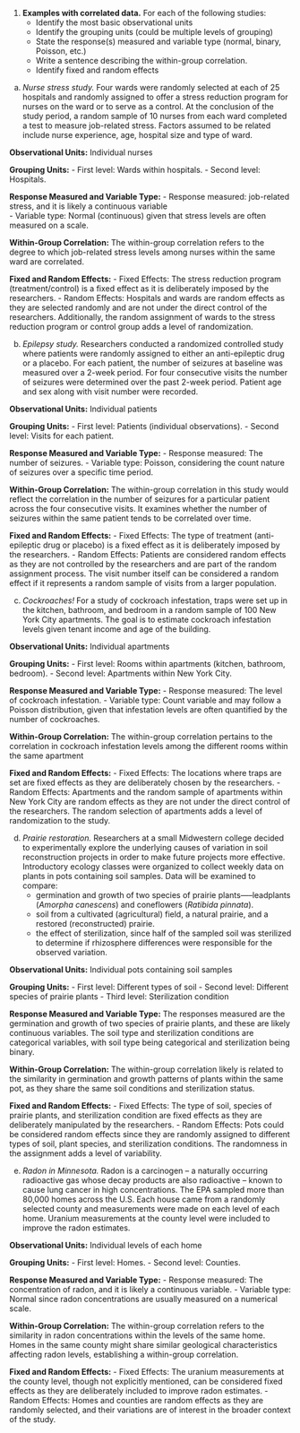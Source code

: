 1. __Examples with correlated data.__ For each of the following studies: 
    - Identify the most basic observational units
    - Identify the grouping units (could be multiple levels of grouping)
    - State the response(s) measured and variable type (normal, binary, Poisson, etc.)
    - Write a sentence describing the within-group correlation.
    - Identify fixed and random effects

a. *Nurse stress study.*  Four wards were randomly selected at each of 25 hospitals and randomly assigned to offer a stress reduction program for nurses on the ward or to serve as a control.  At the conclusion of the study period, a random sample of 10 nurses from each ward completed a test to measure job-related stress.  Factors assumed to be related include nurse experience, age, hospital size and type of ward.


**Observational Units:**
Individual nurses

**Grouping Units:**
- First level: Wards within hospitals.
- Second level: Hospitals.

**Response Measured and Variable Type:**
- Response measured: job-related stress, and it is likely a continuous variable <br>
- Variable type: Normal (continuous) given that stress levels are often measured on a scale.

**Within-Group Correlation:**
The within-group correlation refers to the degree to which job-related stress levels among nurses within the same ward are correlated.

**Fixed and Random Effects:**
- Fixed Effects: The stress reduction program (treatment/control) is a fixed effect as it is deliberately imposed by the researchers.
- Random Effects: Hospitals and wards are random effects as they are selected randomly and are not under the direct control of the researchers. Additionally, the random assignment of wards to the stress reduction program or control group adds a level of randomization.


b. *Epilepsy study.*  Researchers conducted a randomized controlled study where patients were randomly assigned to either an anti-epileptic drug or a placebo.  For each patient, the number of seizures at baseline was measured over a 2-week period.  For four consecutive visits the number of seizures were determined over the past 2-week period. Patient age and sex along with visit number were recorded.

**Observational Units:**
Individual patients

**Grouping Units:**
- First level: Patients (individual observations).
- Second level: Visits for each patient.

**Response Measured and Variable Type:**
- Response measured: The number of seizures.
- Variable type: Poisson, considering the count nature of seizures over a specific time period.

**Within-Group Correlation:**
The within-group correlation in this study would reflect the correlation in the number of seizures for a particular patient across the four consecutive visits. It examines whether the number of seizures within the same patient tends to be correlated over time.

**Fixed and Random Effects:**
- Fixed Effects: The type of treatment (anti-epileptic drug or placebo) is a fixed effect as it is deliberately imposed by the researchers.
- Random Effects: Patients are considered random effects as they are not controlled by the researchers and are part of the random assignment process. The visit number itself can be considered a random effect if it represents a random sample of visits from a larger population.

c. *Cockroaches!*  For a study of cockroach infestation, traps were set up in the kitchen, bathroom, and bedroom in a random sample of 100 New York City apartments. The goal is to estimate cockroach infestation levels given tenant income and age of the building.


**Observational Units:**
Individual apartments

**Grouping Units:**
- First level: Rooms within apartments (kitchen, bathroom, bedroom).
- Second level: Apartments within New York City.

**Response Measured and Variable Type:**
- Response measured: The level of cockroach infestation. 
- Variable type: Count variable and may follow a Poisson distribution, given that infestation levels are often quantified by the number of cockroaches.

**Within-Group Correlation:**
The within-group correlation pertains to the correlation in cockroach infestation levels among the different rooms within the same apartment

**Fixed and Random Effects:**
- Fixed Effects: The locations where traps are set are fixed effects as they are deliberately chosen by the researchers.
- Random Effects: Apartments and the random sample of apartments within New York City are random effects as they are not under the direct control of the researchers. The random selection of apartments adds a level of randomization to the study.

d. *Prairie restoration.*  Researchers at a small Midwestern college decided to experimentally explore the underlying causes of variation in soil reconstruction projects in order to make future projects more effective. Introductory ecology classes were organized to collect weekly data on plants in pots containing soil samples. Data will be examined to compare:
    - germination and growth of two species of prairie plants—--leadplants (*Amorpha canescens*) and coneflowers (*Ratibida pinnata*).
    - soil from a cultivated (agricultural) field, a natural prairie, and a restored (reconstructed) prairie.
    - the effect of sterilization, since half of the sampled soil was sterilized to determine if rhizosphere differences were responsible for the observed variation.

**Observational Units:**
Individual pots containing soil samples

**Grouping Units:**
- First level: Different types of soil
- Second level: Different species of prairie plants
- Third level: Sterilization condition

**Response Measured and Variable Type:**
The responses measured are the germination and growth of two species of prairie plants, and these are likely continuous variables. The soil type and sterilization conditions are categorical variables, with soil type being categorical and sterilization being binary.

**Within-Group Correlation:**
The within-group correlation likely is related to the similarity in germination and growth patterns of plants within the same pot, as they share the same soil conditions and sterilization status.

**Fixed and Random Effects:**
- Fixed Effects: The type of soil, species of prairie plants, and sterilization condition are fixed effects as they are deliberately manipulated by the researchers.
- Random Effects: Pots could be considered random effects since they are randomly assigned to different types of soil, plant species, and sterilization conditions. The randomness in the assignment adds a level of variability.

e. *Radon in Minnesota.*  Radon is a carcinogen – a naturally occurring radioactive gas whose decay products are also radioactive – known to cause lung cancer in high concentrations. The EPA sampled more than 80,000 homes across the U.S.  Each house came from a randomly selected county and measurements were made on each level of each home.  Uranium measurements at the county level were included to improve the radon estimates.

**Observational Units:**
Individual levels of each home

**Grouping Units:**
- First level: Homes.
- Second level: Counties.

**Response Measured and Variable Type:**
- Response measured:  The concentration of radon, and it is likely a continuous variable. 
- Variable type: Normal since radon concentrations are usually measured on a numerical scale.

**Within-Group Correlation:**
The within-group correlation refers to the similarity in radon concentrations within the levels of the same home. Homes in the same county might share similar geological characteristics affecting radon levels, establishing a within-group correlation.

**Fixed and Random Effects:**
- Fixed Effects: The uranium measurements at the county level, though not explicitly mentioned, can be considered fixed effects as they are deliberately included to improve radon estimates.
- Random Effects: Homes and counties are random effects as they are randomly selected, and their variations are of interest in the broader context of the study.

